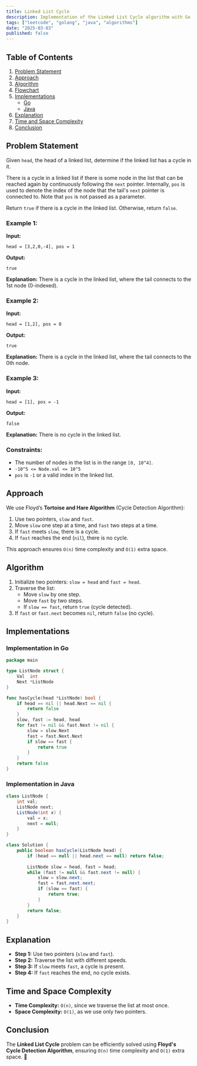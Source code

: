 ```yaml
---
title: Linked List Cycle
description: Implementation of the Linked List Cycle algorithm with Go and Java.
tags: ["leetcode", "golang", "java", "algorithms"]
date: "2025-03-03"
published: false
---
```


## Table of Contents

1. [Problem Statement](#problem-statement)
2. [Approach](#approach)
3. [Algorithm](#algorithm)
4. [Flowchart](#flowchart)
5. [Implementations](#implementations)
   - [Go](#implementation-in-go)
   - [Java](#implementation-in-java)
6. [Explanation](#explanation)
7. [Time and Space Complexity](#time-and-space-complexity)
8. [Conclusion](#conclusion)

## Problem Statement

Given `head`, the head of a linked list, determine if the linked list has a cycle in it.

There is a cycle in a linked list if there is some node in the list that can be reached again by continuously following the `next` pointer. Internally, `pos` is used to denote the index of the node that the tail's `next` pointer is connected to. Note that `pos` is not passed as a parameter.

Return `true` if there is a cycle in the linked list. Otherwise, return `false`.

### Example 1:

**Input:**
```  
head = [3,2,0,-4], pos = 1  
```
**Output:**
```  
true  
```
**Explanation:** There is a cycle in the linked list, where the tail connects to the 1st node (0-indexed).

### Example 2:

**Input:**
```  
head = [1,2], pos = 0  
```
**Output:**
```  
true  
```
**Explanation:** There is a cycle in the linked list, where the tail connects to the 0th node.

### Example 3:

**Input:**
```  
head = [1], pos = -1  
```
**Output:**
```  
false  
```
**Explanation:** There is no cycle in the linked list.

### Constraints:

- The number of nodes in the list is in the range `[0, 10^4]`.
- `-10^5 <= Node.val <= 10^5`
- `pos` is `-1` or a valid index in the linked list.

## Approach

We use Floyd’s **Tortoise and Hare Algorithm** (Cycle Detection Algorithm):

1. Use two pointers, `slow` and `fast`.
2. Move `slow` one step at a time, and `fast` two steps at a time.
3. If `fast` meets `slow`, there is a cycle.
4. If `fast` reaches the end (`nil`), there is no cycle.

This approach ensures `O(n)` time complexity and `O(1)` extra space.

## Algorithm

1. Initialize two pointers: `slow = head` and `fast = head`.
2. Traverse the list:
   - Move `slow` by one step.
   - Move `fast` by two steps.
   - If `slow == fast`, return `true` (cycle detected).
3. If `fast` or `fast.next` becomes `nil`, return `false` (no cycle).

## Implementations

### Implementation in Go

```go
package main

type ListNode struct {
    Val  int
    Next *ListNode
}

func hasCycle(head *ListNode) bool {
    if head == nil || head.Next == nil {
        return false
    }
    slow, fast := head, head
    for fast != nil && fast.Next != nil {
        slow = slow.Next
        fast = fast.Next.Next
        if slow == fast {
            return true
        }
    }
    return false
}
```

### Implementation in Java

```java
class ListNode {
    int val;
    ListNode next;
    ListNode(int x) {
        val = x;
        next = null;
    }
}

class Solution {
    public boolean hasCycle(ListNode head) {
        if (head == null || head.next == null) return false;
        
        ListNode slow = head, fast = head;
        while (fast != null && fast.next != null) {
            slow = slow.next;
            fast = fast.next.next;
            if (slow == fast) {
                return true;
            }
        }
        return false;
    }
}
```

## Explanation

- **Step 1:** Use two pointers (`slow` and `fast`).
- **Step 2:** Traverse the list with different speeds.
- **Step 3:** If `slow` meets `fast`, a cycle is present.
- **Step 4:** If `fast` reaches the end, no cycle exists.

## Time and Space Complexity

- **Time Complexity:** `O(n)`, since we traverse the list at most once.
- **Space Complexity:** `O(1)`, as we use only two pointers.

## Conclusion

The **Linked List Cycle** problem can be efficiently solved using **Floyd's Cycle Detection Algorithm**, ensuring `O(n)` time complexity and `O(1)` extra space. 🚀

